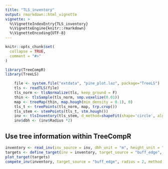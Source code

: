 ```yaml
---
title: "TLS_inventory"
output: rmarkdown::html_vignette
vignette: >
  %\VignetteIndexEntry{TLS_inventory}
  %\VignetteEngine{knitr::rmarkdown}
  %\VignetteEncoding{UTF-8}
---
```


```r
knitr::opts_chunk$set(
  collapse = TRUE,
  comment = "#>"
)
```

```r
library(TreeCompR)
library(TreeLS)
```

```r
    file <- system.file("extdata", "pine_plot.laz", package="TreeLS")
    tls <- readTLS(file)
    tls_norm <- tlsNormalize(tls, keep_ground = F)
    thin <- tlsSample(tls_norm, smp.voxelize(0.01))
    map <- treeMap(thin, map.hough(min_density = 0.1), 0)
    tls_t <- treePoints(tls_norm, map, trp.crop())
    tls_stem <- stemPoints(tls_t, stm.hough())
    inv <- tlsInventory(tls_stem, d_method=shapeFit(shape='circle', algorithm = 'ransac'))
    inv$dbh <- (inv$Radius *2)
```

## Use tree information within TreeCompR

```r
inventory <- read_inv(inv_source = inv, dbh_unit = "m", height_unit = "m")
targets <- define_target(inv = inventory, target_source = "buff_edge", radius = 2)
plot_target(targets)
compete_inv(inventory, target_source = "buff_edge", radius = 2, method = "all_methods")
```

